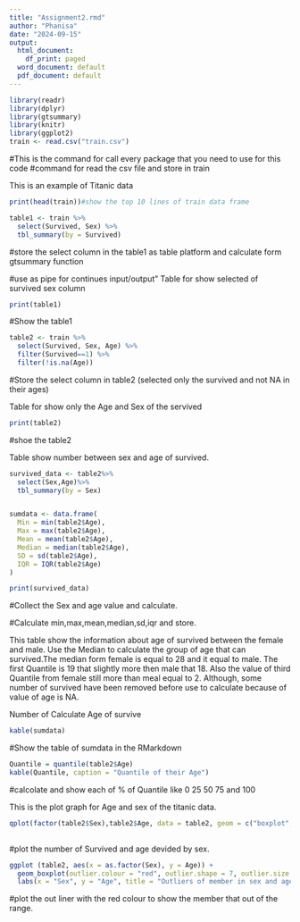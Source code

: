 ```yaml
---
title: "Assignment2.rmd"
author: "Phanisa"
date: "2024-09-15"
output:
  html_document:
    df_print: paged
  word_document: default
  pdf_document: default
---
```



```r
library(readr)
library(dplyr)
library(gtsummary)
library(knitr)
library(ggplot2)
train <- read.csv("train.csv")


```
#This is the command for call every package that you need to use for this code
#command for read the csv file and store in train


This is an example of Titanic data
```r
print(head(train))#show the top 10 lines of train data frame

```


```r
table1 <- train %>%
  select(Survived, Sex) %>%
  tbl_summary(by = Survived)

```
#store the select column in the table1 as table platform and calculate form gtsummary function

#use as pipe for continues input/output"
Table for show selected of survived sex column
```r
print(table1)

```
#Show the table1


  
```r
table2 <- train %>%
  select(Survived, Sex, Age) %>%
  filter(Survived==1) %>%
  filter(!is.na(Age))


```
#Store the select column in table2 (selected only the survived and not NA in their ages)

Table for show only the Age and Sex of the servived
```r
print(table2)

```
#shoe the table2

Table show number between sex and age of survived.
```r
survived_data <- table2%>%
  select(Sex,Age)%>%
  tbl_summary(by = Sex)


sumdata <- data.frame(
  Min = min(table2$Age),
  Max = max(table2$Age),
  Mean = mean(table2$Age),
  Median = median(table2$Age),
  SD = sd(table2$Age),
  IQR = IQR(table2$Age)
)

print(survived_data)

```
#Collect the Sex and age value and calculate.

#Calculate min,max,mean,median,sd,iqr and store.


This table show the information about age of survived between the female and male. Use the Median to calculate the group of age that can survived.The median form female is equal to 28 and it equal to male. The first Quantile is 19 that slightly more then male that 18. Also the value of third Quantile from female still more than meal equal to 2. Although, some number of survived have been removed before use to calculate because of value of age is NA.

Number of Calculate Age of survive
```r
kable(sumdata)

```
#Show the table of sumdata in the RMarkdown

```r

Quantile = quantile(table2$Age)
kable(Quantile, caption = "Quantile of their Age")

```
#calcolate and show each of % of Quantile like 0 25 50 75 and 100


This is the plot graph for Age and sex of the titanic data.
```r
qplot(factor(table2$Sex),table2$Age, data = table2, geom = c("boxplot","jitter"), fill =Sex, main= "graph", xlab = "sex" ,ylab = "age")
      
```
#plot the number of Survived and age devided by sex.
```r
ggplot (table2, aes(x = as.factor(Sex), y = Age)) +
  geom_boxplot(outlier.colour = "red", outlier.shape = 7, outlier.size = 2) +
  labs(x = "Sex", y = "Age", title = "Outliers of member in sex and age bloxplot")

```



#plot the out liner with the red colour to show the member that out of the range.

